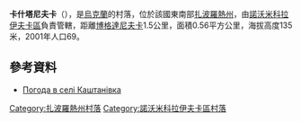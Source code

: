 {{coord|48|2|55|N|35|48|20|E|scale:100000|display=title}}

'''卡什塔尼夫卡'''（{{lang-uk|Каштанівка}}），是[[烏克蘭|烏克蘭]]的村落，位於該國東南部[[扎波羅熱州|扎波羅熱州]]，由[[諾沃米科拉伊夫卡區|諾沃米科拉伊夫卡區]]負責管轄，距離[[博格達尼夫卡_(諾沃米科拉伊夫卡區)|博格達尼夫卡]]1.5公里，面積0.56平方公里，海拔高度135米，2001年人口69。

==參考資料==
* [http://weather.in.ua/ua/zaporozhskaja/10349 Погода в селі Каштанівка] {{Wayback|url=http://weather.in.ua/ua/zaporozhskaja/10349 |date=20111220170838 }}

[[Category:扎波羅熱州村落|Category:扎波羅熱州村落]]
[[Category:諾沃米科拉伊夫卡區村落|Category:諾沃米科拉伊夫卡區村落]]


{{Zaporizhia-geo-stub}}